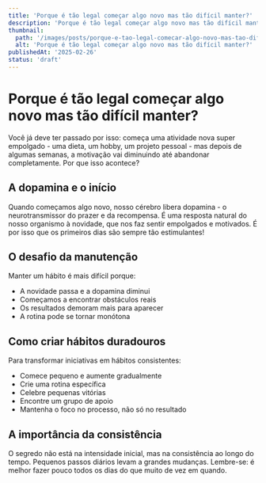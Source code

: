 ```yaml
---
title: 'Porque é tão legal começar algo novo mas tão difícil manter?'
description: 'Porque é tão legal começar algo novo mas tão difícil manter?'
thumbnail:
  path: '/images/posts/porque-e-tao-legal-comecar-algo-novo-mas-tao-dificil-manter/thumbnail.png'
  alt: 'Porque é tão legal começar algo novo mas tão difícil manter?'
publishedAt: '2025-02-26'
status: 'draft'
---
```


# Porque é tão legal começar algo novo mas tão difícil manter?

Você já deve ter passado por isso: começa uma atividade nova super empolgado - uma dieta, um hobby, um projeto pessoal - mas depois de algumas semanas, a motivação vai diminuindo até abandonar completamente. Por que isso acontece?

## A dopamina e o início

Quando começamos algo novo, nosso cérebro libera dopamina - o neurotransmissor do prazer e da recompensa. É uma resposta natural do nosso organismo à novidade, que nos faz sentir empolgados e motivados. É por isso que os primeiros dias são sempre tão estimulantes!

## O desafio da manutenção

Manter um hábito é mais difícil porque:
- A novidade passa e a dopamina diminui
- Começamos a encontrar obstáculos reais
- Os resultados demoram mais para aparecer
- A rotina pode se tornar monótona

## Como criar hábitos duradouros

Para transformar iniciativas em hábitos consistentes:
- Comece pequeno e aumente gradualmente
- Crie uma rotina específica
- Celebre pequenas vitórias
- Encontre um grupo de apoio
- Mantenha o foco no processo, não só no resultado

## A importância da consistência

O segredo não está na intensidade inicial, mas na consistência ao longo do tempo. Pequenos passos diários levam a grandes mudanças. Lembre-se: é melhor fazer pouco todos os dias do que muito de vez em quando.
